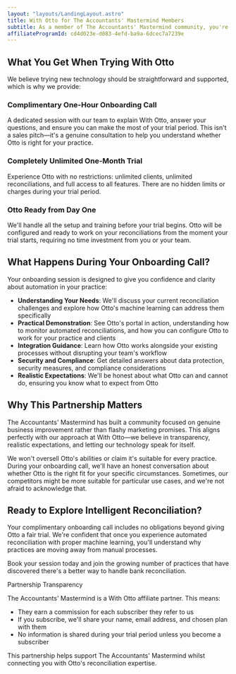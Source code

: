 ```yaml
---
layout: "layouts/LandingLayout.astro"
title: With Otto for The Accountants' Mastermind Members
subtitle: As a member of The Accountants' Mastermind community, you're invited to experience With Otto through our partnership. Book your complimentary onboarding call to discover how intelligent automation can transform your reconciliation process.
affiliateProgramId: cd4d023e-d083-4efd-ba9a-6dcec7a7239e
---
```


























## What You Get When Trying With Otto

We believe trying new technology should be straightforward and supported, which is why we provide:

### Complimentary One-Hour Onboarding Call

A dedicated session with our team to explain With Otto, answer your questions, and ensure you can make the most of your trial period. This isn't a sales pitch—it's a genuine consultation to help you understand whether Otto is right for your practice.

### Completely Unlimited One-Month Trial

Experience Otto with no restrictions: unlimited clients, unlimited reconciliations, and full access to all features. There are no hidden limits or charges during your trial period.

### Otto Ready from Day One

We'll handle all the setup and training before your trial begins. Otto will be configured and ready to work on your reconciliations from the moment your trial starts, requiring no time investment from you or your team.

## What Happens During Your Onboarding Call?

Your onboarding session is designed to give you confidence and clarity about automation in your practice:

- **Understanding Your Needs**: We'll discuss your current reconciliation challenges and explore how Otto's machine learning can address them specifically
- **Practical Demonstration**: See Otto's portal in action, understanding how to monitor automated reconciliations, and how you can configure Otto to work for your practice and clients
- **Integration Guidance**: Learn how Otto works alongside your existing processes without disrupting your team's workflow
- **Security and Compliance**: Get detailed answers about data protection, security measures, and compliance considerations
- **Realistic Expectations**: We'll be honest about what Otto can and cannot do, ensuring you know what to expect from Otto

## Why This Partnership Matters

The Accountants' Mastermind has built a community focused on genuine business improvement rather than flashy marketing promises. This aligns perfectly with our approach at With Otto—we believe in transparency, realistic expectations, and letting our technology speak for itself.

We won't oversell Otto's abilities or claim it's suitable for every practice. During your onboarding call, we'll have an honest conversation about whether Otto is the right fit for your specific circumstances. Sometimes, our competitors might be more suitable for particular use cases, and we're not afraid to acknowledge that.

## Ready to Explore Intelligent Reconciliation?

Your complimentary onboarding call includes no obligations beyond giving Otto a fair trial. We're confident that once you experience automated reconciliation with proper machine learning, you'll understand why practices are moving away from manual processes.

Book your session today and join the growing number of practices that have discovered there's a better way to handle bank reconciliation.

<BookingForm uuid="2a7fcc54-2268-4ebe-8528-789faf654aa5"/>

<div class="mx-auto max-w-3xl">
    <div class="relative flex items-start rounded-md border border-primary/20 bg-primary-soft p-4 shadow-sm">
        <div class="ml-4">
            <p class="!mt-0 mb-4 font-medium text-primary-strong">Partnership Transparency</p>
            <p class="mb-4 text-default">The Accountants' Mastermind is a With Otto affiliate partner. This
                means:</p>
            <ul class="mb-4 list-disc pl-6 text-default">
                <li class="mb-2">They earn a commission for each subscriber they refer to us</li>
                <li class="mb-2">If you subscribe, we'll share your name, email address, and chosen plan with them</li>
                <li class="mb-2">No information is shared during your trial period unless you become a subscriber</li>
            </ul>
            <p class="text-default !mb-0">This partnership helps support The Accountants' Mastermind whilst connecting
                you with Otto's reconciliation expertise.</p>
        </div>
    </div>
</div>
